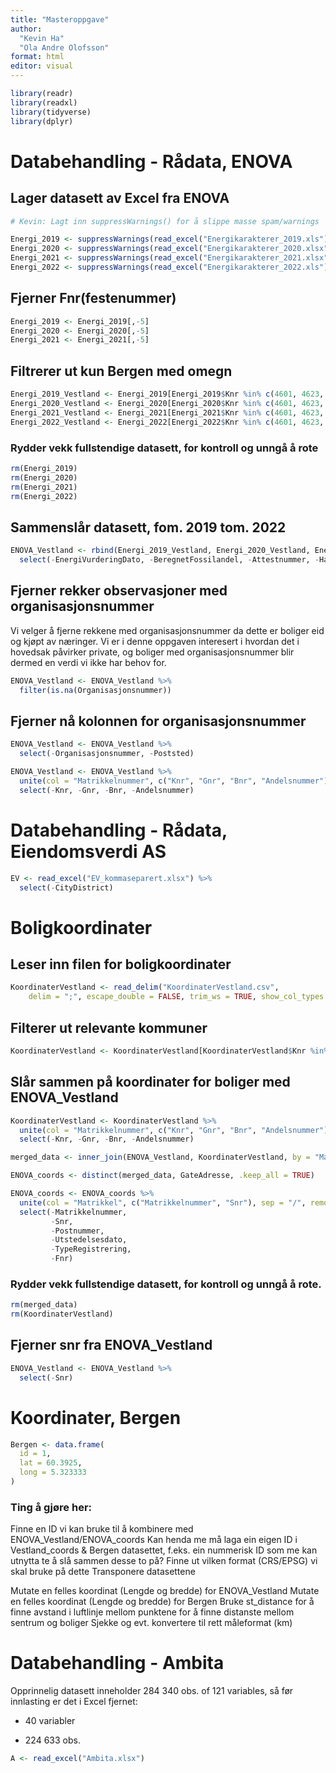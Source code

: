 ```yaml
---
title: "Masteroppgave"
author: 
  "Kevin Ha"
  "Ola Andre Olofsson"
format: html
editor: visual
---
```


```r
library(readr)
library(readxl)
library(tidyverse)
library(dplyr)
```

# Databehandling - Rådata, ENOVA

## Lager datasett av Excel fra ENOVA

```r
# Kevin: Lagt inn suppressWarnings() for å slippe masse spam/warnings

Energi_2019 <- suppressWarnings(read_excel("Energikarakterer_2019.xls"))
Energi_2020 <- suppressWarnings(read_excel("Energikarakterer_2020.xlsx"))
Energi_2021 <- suppressWarnings(read_excel("Energikarakterer_2021.xlsx"))
Energi_2022 <- suppressWarnings(read_excel("Energikarakterer_2022.xls"))
```

## Fjerner Fnr(festenummer)

```r
Energi_2019 <- Energi_2019[,-5]
Energi_2020 <- Energi_2020[,-5]
Energi_2021 <- Energi_2021[,-5]
```

## Filtrerer ut kun Bergen med omegn

```r
Energi_2019_Vestland <- Energi_2019[Energi_2019$Knr %in% c(4601, 4623, 4624, 4626, 4627, 4628, 4630, 4631, 4632), ]
Energi_2020_Vestland <- Energi_2020[Energi_2020$Knr %in% c(4601, 4623, 4624, 4626, 4627, 4628, 4630, 4631, 4632), ]
Energi_2021_Vestland <- Energi_2021[Energi_2021$Knr %in% c(4601, 4623, 4624, 4626, 4627, 4628, 4630, 4631, 4632), ]
Energi_2022_Vestland <- Energi_2022[Energi_2022$Knr %in% c(4601, 4623, 4624, 4626, 4627, 4628, 4630, 4631, 4632), ]
```

### Rydder vekk fullstendige datasett, for kontroll og unngå å rote

```r
rm(Energi_2019)
rm(Energi_2020)
rm(Energi_2021)
rm(Energi_2022)
```

## Sammenslår datasett, fom. 2019 tom. 2022

```r
ENOVA_Vestland <- rbind(Energi_2019_Vestland, Energi_2020_Vestland, Energi_2021_Vestland, Energi_2022_Vestland) %>% 
  select(-EnergiVurderingDato, -BeregnetFossilandel, -Attestnummer, -HarEnergiVurdering)
```

## Fjerner rekker observasjoner med organisasjonsnummer

Vi velger å fjerne rekkene med organisasjonsnummer da dette er boliger eid og kjøpt av næringer. Vi er i denne oppgaven interesert i hvordan det i hovedsak påvirker private, og boliger med organisasjonsnummer blir dermed en verdi vi ikke har behov for.

```r
ENOVA_Vestland <- ENOVA_Vestland %>%
  filter(is.na(Organisasjonsnummer))
```

## Fjerner nå kolonnen for organisasjonsnummer

```r
ENOVA_Vestland <- ENOVA_Vestland %>% 
  select(-Organisasjonsnummer, -Poststed)
```

```r
ENOVA_Vestland <- ENOVA_Vestland %>%
  unite(col = "Matrikkelnummer", c("Knr", "Gnr", "Bnr", "Andelsnummer"), sep = "/", remove = FALSE) %>% 
  select(-Knr, -Gnr, -Bnr, -Andelsnummer)
```

# Databehandling - Rådata, Eiendomsverdi AS

```r
EV <- read_excel("EV_kommaseparert.xlsx") %>% 
  select(-CityDistrict)
```

# Boligkoordinater

## Leser inn filen for boligkoordinater

```r
KoordinaterVestland <- read_delim("KoordinaterVestland.csv", 
    delim = ";", escape_double = FALSE, trim_ws = TRUE, show_col_types = FALSE)
```

## Filterer ut relevante kommuner

```r
KoordinaterVestland <- KoordinaterVestland[KoordinaterVestland$Knr %in% c(4601, 4623, 4624, 4626, 4627, 4628, 4630, 4631, 4632), ]
```

## Slår sammen på koordinater for boliger med ENOVA_Vestland

```r
KoordinaterVestland <- KoordinaterVestland %>%
  unite(col = "Matrikkelnummer", c("Knr", "Gnr", "Bnr", "Andelsnummer"), sep = "/", remove = FALSE) %>% 
  select(-Knr, -Gnr, -Bnr, -Andelsnummer)
```

```r
merged_data <- inner_join(ENOVA_Vestland, KoordinaterVestland, by = "Matrikkelnummer")
```

```r
ENOVA_coords <- distinct(merged_data, GateAdresse, .keep_all = TRUE)
```

```r
ENOVA_coords <- ENOVA_coords %>%
  unite(col = "Matrikkel", c("Matrikkelnummer", "Snr"), sep = "/", remove = FALSE) %>% 
  select(-Matrikkelnummer, 
         -Snr, 
         -Postnummer, 
         -Utstedelsesdato, 
         -TypeRegistrering, 
         -Fnr)
```

### Rydder vekk fullstendige datasett, for kontroll og unngå å rote.

```r
rm(merged_data)
rm(KoordinaterVestland)
```

## Fjerner snr fra ENOVA_Vestland

```r
ENOVA_Vestland <- ENOVA_Vestland %>% 
  select(-Snr)
```

# Koordinater, Bergen

```r
Bergen <- data.frame(
  id = 1,
  lat = 60.3925,
  long = 5.323333
)
```

### Ting å gjøre her:

Finne en ID vi kan bruke til å kombinere med ENOVA_Vestland/ENOVA_coords Kan henda me må laga ein eigen ID i Vestland_coords & Bergen datasettet, f.eks. ein nummerisk ID som me kan utnytta te å slå sammen desse to på? Finne ut vilken format (CRS/EPSG) vi skal bruke på dette Transponere datasettene

Mutate en felles koordinat (Lengde og bredde) for ENOVA_Vestland Mutate en felles koordinat (Lengde og bredde) for Bergen Bruke st_distance for å finne avstand i luftlinje mellom punktene for å finne distanste mellom sentrum og boliger Sjekke og evt. konvertere til rett måleformat (km)

# Databehandling - Ambita

Opprinnelig datasett inneholder 284 340 obs. of 121 variables, så før innlasting er det i Excel fjernet:

-   40 variabler

-   224 633 obs.

```r
A <- read_excel("Ambita.xlsx")
```
